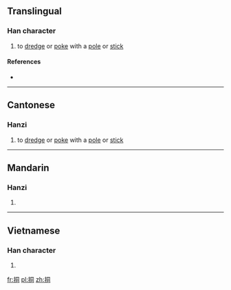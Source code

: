 ==Translingual==

===Han character===
{{Han char|rn=64|rad=手|as=06|sn=9|four=5702<sub>0</sub>|canj=手月一口 (QBMR)|ids=⿰[[扌]][[同]]}}

# {{label|zh|Cantonese}} to [[dredge]] or [[poke]] with a [[pole]] or [[stick]]

====References====
* {{Han ref|kx=0430.140|dkj=12052|dj=0780.070|hdz=31869.040|uh=630F|ud=25359|bh=CEDC|bd=52956}}

----

==Cantonese==

===Hanzi===
{{yue-hanzi|jyut=[[dung6]], [[tung2]]|y=dung6, tung2}}

# to [[dredge]] or [[poke]] with a [[pole]] or [[stick]]

----

==Mandarin==

===Hanzi===
{{cmn-hanzi|pin=[[dòng]] ([[dong4]])|wg=tung<sup>4</sup>}}

# {{defn|lang=cmn|sort=手06}}

----

==Vietnamese==

===Han character===
{{vi-hantu|rùng|rs=手06}}

# {{defn|lang=vi|sort=手06}}

[[fr:挏]]
[[pl:挏]]
[[zh:挏]]